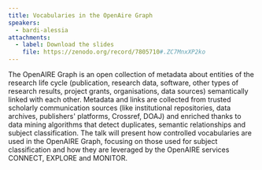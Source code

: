 ```yaml
---
title: Vocabularies in the OpenAire Graph
speakers:
  - bardi-alessia
attachments:
  - label: Download the slides
    file: https://zenodo.org/record/7805710#.ZC7MnxXP2ko
---
```

The OpenAIRE Graph is an open collection of metadata about entities of the research life cycle (publication, research data, software, other types of research results, project grants, organisations, data sources) semantically linked with each other. Metadata and links are collected from trusted scholarly communication sources (like institutional repositories, data archives, publishers' platforms, Crossref, DOAJ) and enriched thanks to data mining algorithms that detect duplicates, semantic relationships and subject classification. The talk will present how controlled vocabularies are used in the OpenAIRE Graph, focusing on those used for subject classification and how they are leveraged by the OpenAIRE services CONNECT, EXPLORE and MONITOR.

<Speakers>
  <Speaker speaker="bardi-alessia" />
</Speakers>

